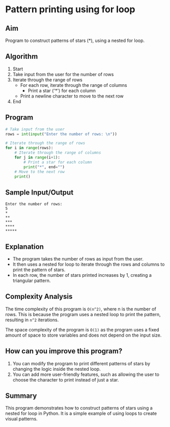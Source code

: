 # Pattern printing using for loop

## Aim

Program to construct patterns of stars (*), using a nested for loop.

## Algorithm

1. Start
2. Take input from the user for the number of rows
3. Iterate through the range of rows
    * For each row, iterate through the range of columns
        * Print a star ('*') for each column
    * Print a newline character to move to the next row
4. End

## Program

```python filename="pattern.py" copy showLineNumbers
# Take input from the user
rows = int(input("Enter the number of rows: \n"))

# Iterate through the range of rows
for i in range(rows):
    # Iterate through the range of columns
    for j in range(i+1):
        # Print a star for each column
        print("*", end="")
    # Move to the next row
    print()
```

## Sample Input/Output
```plaintext
Enter the number of rows:
5
*
**
***
****
*****
```

## Explanation

* The program takes the number of rows as input from the user.
* It then uses a nested for loop to iterate through the rows and columns to print the pattern of stars.
* In each row, the number of stars printed increases by 1, creating a triangular pattern.

## Complexity Analysis

The time complexity of this program is `O(n^2)`, where n is the number of rows. This is because the program uses a nested loop to print the pattern, resulting in `n^2` iterations.

The space complexity of the program is `O(1)` as the program uses a fixed amount of space to store variables and does not depend on the input size.

## How can you improve this program?

1. You can modify the program to print different patterns of stars by changing the logic inside the nested loop.
2. You can add more user-friendly features, such as allowing the user to choose the character to print instead of just a star.

## Summary

This program demonstrates how to construct patterns of stars using a nested for loop in Python. It is a simple example of using loops to create visual patterns.
